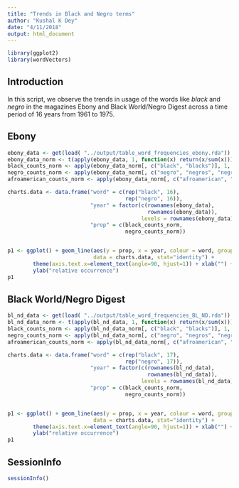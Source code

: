 ```yaml
---
title: "Trends in Black and Negro terms"
author: "Kushal K Dey"
date: "4/11/2018"
output: html_document
---
```


```r
library(ggplot2)
library(wordVectors)
```

## Introduction

In this script, we observe the trends in usage of the words like *black* and *negro* 
in the magazines Ebony and Black World/Negro Digest across a time period of 16 years 
from 1961 to 1975.


## Ebony 


```r
ebony_data <- get(load( "../output/table_word_frequencies_ebony.rda"))
ebony_data_norm <- t(apply(ebony_data, 1, function(x) return(x/sum(x))))
black_counts_norm <- apply(ebony_data_norm[, c("black", "blacks")], 1, mean)
negro_counts_norm <- apply(ebony_data_norm[, c("negro", "negros", "negroes")], 1, mean)
afroamerican_counts_norm <- apply(ebony_data_norm[, c("afroamerican", "africanamerican")], 1, mean)
```


```r
charts.data <- data.frame("word" = c(rep("black", 16), 
                                     rep("negro", 16)),
                          "year" = factor(c(rownames(ebony_data), 
                                            rownames(ebony_data)),
                                          levels = rownames(ebony_data)),
                          "prop" = c(black_counts_norm, 
                                     negro_counts_norm))


p1 <- ggplot() + geom_line(aes(y = prop, x = year, colour = word, group=word),
                           data = charts.data, stat="identity") +
        theme(axis.text.x=element_text(angle=90, hjust=1)) + xlab("") + 
        ylab("relative occurrence")
p1

```


## Black World/Negro Digest

```r
bl_nd_data <- get(load( "../output/table_word_frequencies_BL_ND.rda"))
bl_nd_data_norm <- t(apply(bl_nd_data, 1, function(x) return(x/sum(x))))
black_counts_norm <- apply(bl_nd_data_norm[, c("black", "blacks")], 1, mean)
negro_counts_norm <- apply(bl_nd_data_norm[, c("negro", "negros", "negroes")], 1, mean)
afroamerican_counts_norm <- apply(bl_nd_data_norm[, c("afroamerican", "africanamerican")], 1, mean)
```

```r
charts.data <- data.frame("word" = c(rep("black", 17), 
                                     rep("negro", 17)),
                          "year" = factor(c(rownames(bl_nd_data), 
                                            rownames(bl_nd_data)),
                                          levels = rownames(bl_nd_data)),
                          "prop" = c(black_counts_norm, 
                                     negro_counts_norm))


p1 <- ggplot() + geom_line(aes(y = prop, x = year, colour = word, group=word),
                           data = charts.data, stat="identity") +
        theme(axis.text.x=element_text(angle=90, hjust=1)) + xlab("") + 
        ylab("relative occurrence")
p1

```

## SessionInfo

```r
sessionInfo()
```



